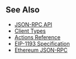 ## See Also

- [JSON-RPC API](/api/json-rpc)
- [Client Types](#TODO)
- [Actions Reference](/reference/actions)
- [EIP-1193 Specification](https://eips.ethereum.org/EIPS/eip-1193)
- [Ethereum JSON-RPC](https://ethereum.org/en/developers/docs/apis/json-rpc/)